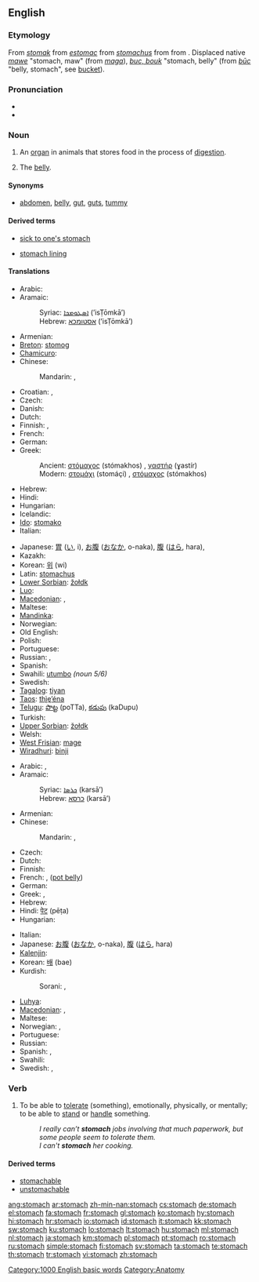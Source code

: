 ==English==
{{wikipedia}}

===Etymology===
From {{etyl|enm}} ''[[stomak#Middle English|stomak]]'' from {{etyl|fro}} ''[[estomac#Old French|estomac]]'' from {{etyl|la}} ''[[stomachus]]'' from {{etyl|grc|en}} {{term|στόμαχος|tr=stomakhos|lang=grc|sc=polytonic}} from {{term|στόμα||mouth|tr=stoma|lang=grc|sc=polytonic}}. Displaced native {{enm}} ''[[mawe#Middle English|mawe]]'' "stomach, maw" (from {{ang}} ''[[maga#Old English|maga]]''), {{enm}} ''[[bouk#Middle English|buc, bouk]]'' "stomach, belly" (from {{ang}} ''[[buc#Old English|būc]]'' "belly, stomach", see [[bucket]]).

===Pronunciation===
* {{IPA|/ˈstʌmək/}}
* {{audio|en-us-stomach.ogg|Audio (US)}}

===Noun===
{{en-noun}}

# An [[organ]] in animals that stores food in the process of [[digestion]].
# {{informal}} The [[belly]].

====Synonyms====
* {{sense|belly}} [[abdomen]], [[belly]], [[gut]], [[guts]], [[tummy]]

====Derived terms====
{{rel-top3|Terms derived from the noun "stomach"}}
* [[sick to one's stomach]]
{{rel-mid3}}
* [[stomach lining]]
{{rel-mid3}}
{{rel-bottom}}

====Translations====
{{trans-top|organ that stores food}}
* Arabic: {{t|ar|معدة|f|tr=má`ida, mí`da}}
* Aramaic:
*: Syriac: [[ܐܣܛܘܡܟܐ]] (’isṬōmkā’) {{m}}
*: Hebrew: [[אסטומכא]] (’isṬōmkā’) {{m}}
* Armenian: {{t-|hy|ստամոքս|tr=stamok's}}
* [[Breton]]: [[stomog]] {{m}}
* [[Chamicuro]]: {{tø|ccc|knani}}
* Chinese:
*: Mandarin: {{t-|cmn|胃|tr=wèi|sc=Hani}},  {{t-|cmn|肚子|tr=dùzi|sc=Hani}}
* Croatian: {{t-|hr|želudac|m}}, {{t-|hr|stomak|m}}
* Czech: {{t+|cs|žaludek|m}}
* Danish: {{t-|da|bug|c}}
* Dutch: {{t+|nl|maag|f}}
* Finnish: {{t+|fi|maha}}, {{t+|fi|vatsa}}
* French: {{t+|fr|estomac|m}}
* German: {{t+|de|Magen|m}}
* Greek:
*: Ancient: [[στόμαχος]] (stómakhos) {{m}}, [[γαστήρ]] (ɣastír) {{m}}
*: Modern: [[στομάχι]] (stomáçi) {{n}}, [[στόμαχος]] (stómakhos) {{m}}
* Hebrew: {{t+|he|קיבה|f}}
* Hindi: {{t-|hi|अमाशय|m|xs=Hindi}}
* Hungarian: {{t+|hu|gyomor}}
* Icelandic: {{t+|is|magi|m}}
* [[Ido]]: [[stomako]]
* Italian: {{t+|it|stomaco|m}}
{{trans-mid}}
* Japanese: [[胃]] ([[い]], i), [[お腹]] ([[おなか]], o-naka), [[腹]] ([[はら]], hara),
* Kazakh: {{t+|kk|асқазан|tr=asqazan|sc=Cyrl|xs=Kazakh}}
* Korean: [[위]] (wi)
* Latin: [[stomachus]] {{m}}
* [[Lower Sorbian]]: [[žołdk]] {{m}}
* [[Luo]]: {{tø|luo|ich|xs=Luo}}
* [[Macedonian]]: {{t|mk|желудник|m|tr=žéludnik}},  {{t-|mk|стомак|m|tr=stómak}}
* Maltese: {{t-|mt|stonku|m|xs=Maltese}}
* [[Mandinka]]: {{tø|mnk|konoo|xs=Mandinka}}
* Norwegian: {{t-|no|mage|m}}
* Old English: {{t-|ang|maga|m|xs=Old English}}
* Polish: {{t+|pl|żołądek|m}}
* Portuguese: {{t+|pt|estômago|m}}
* Russian: {{t+|ru|желудок|m|tr=želúdok}}, {{t+|ru|живот|m|tr=živót}}
* Spanish: {{t+|es|estómago|m}}
* Swahili: [[utumbo]]  ''(noun 5/6)''
* Swedish: {{t+|sv|mage|c}}
* [[Tagalog]]: [[tiyan]]
* [[Taos]]: [[thį̀ę’éna]]
* [[Telugu]]: [[పొట్ట]] (poTTa), [[కడుపు]] (kaDupu)
* Turkish: {{t+|tr|mide}}
* [[Upper Sorbian]]: [[žołdk]] {{m}}
* Welsh: {{t-|cy|bola|xs=Welsh}}
* [[West Frisian]]: [[mage]]
* [[Wiradhuri]]: [[binji]]
{{trans-bottom}}

{{trans-top|belly}}
* Arabic: {{t|ar|معدة|f|tr=má`ida}}, {{t|ar|بطن|m|tr=baTn}}
* Aramaic:
*: Syriac: [[ܟܪܣܐ]] (karsā’) {{f}}
*: Hebrew: [[כרסא]] (karsā’) {{f}}
* Armenian: {{t-|hy|փոր|tr=p’or}}
* Chinese:
*: Mandarin: {{t|cmn|腹部|tr=fùbù|sc=Hani}},  {{t-|cmn|肚子|tr=dùzi|sc=Hani}}
* Czech: {{t-|cs|břicho|n}}
* Dutch: {{t+|nl|buik}}
* Finnish: {{t+|fi|maha}}
* French: {{t+|fr|ventre|m}}, {{t+|fr|bedon|m}} ([[pot belly]])
* German: {{t+|de|Bauch|m}}
* Greek: {{t+|el|στομάχι|n|tr=stomákhi}},  {{t+|el|κοιλιά|f|tr=kiliá}}
* Hebrew: {{t+|he|בטן|f}}
* Hindi: [[पेट]] (pēṭa) {{m}}
* Hungarian: {{t+|hu|has}}
{{trans-mid}}
* Italian: {{t+|it|pancia|f}}
* Japanese: [[お腹]] ([[おなか]], o-naka), [[腹]] ([[はら]], hara)
* [[Kalenjin]]: {{tø|kln|moek}}
* Korean: [[배]] (bae)
* Kurdish:
*: Sorani: {{t|ku|زگ|tr=zig|sc=ku-Arab}}, {{t|ku|ورگ|tr=wirg|sc=ku-Arab}}
* [[Luhya]]: {{tø|luy|enda}}
* [[Macedonian]]: {{t-|mk|стомак|m|tr=stómak}},  {{t-|mk|мев|m|tr=mev}}
* Maltese: {{t+|mt|żaqq|f|xs=Maltese}}
* Norwegian: {{t-|no|mage|m}}, {{t+|no|buk|m}}
* Portuguese: {{t+|pt|barriga|f}}
* Russian: {{t+|ru|живот|m|tr=živót}}
* Spanish: {{t+|es|barriga|f}}, {{t+|es|vientre|m}}
* Swahili: {{t+|sw|tumbo|xs=Swahili}}
* Swedish: {{t+|sv|buk}}, {{t+|sv|mage|c}}
{{trans-bottom}}

===Verb===
{{en-verb}}

# {{transitive}} To be able to [[tolerate]] (something), emotionally, physically, or mentally; to be able to [[stand]] or [[handle]] something.
#: ''I really can’t '''stomach''' jobs involving that much paperwork, but some people seem to tolerate them.''
#: ''I can't '''stomach''' her cooking.''

====Derived terms====
* [[stomachable]]
* [[unstomachable]]

[[Category:1000 English basic words]]
[[Category:Anatomy]]

[[ang:stomach]]
[[ar:stomach]]
[[zh-min-nan:stomach]]
[[cs:stomach]]
[[de:stomach]]
[[el:stomach]]
[[fa:stomach]]
[[fr:stomach]]
[[gl:stomach]]
[[ko:stomach]]
[[hy:stomach]]
[[hi:stomach]]
[[hr:stomach]]
[[io:stomach]]
[[id:stomach]]
[[it:stomach]]
[[kk:stomach]]
[[sw:stomach]]
[[ku:stomach]]
[[lo:stomach]]
[[lt:stomach]]
[[hu:stomach]]
[[ml:stomach]]
[[nl:stomach]]
[[ja:stomach]]
[[km:stomach]]
[[pl:stomach]]
[[pt:stomach]]
[[ro:stomach]]
[[ru:stomach]]
[[simple:stomach]]
[[fi:stomach]]
[[sv:stomach]]
[[ta:stomach]]
[[te:stomach]]
[[th:stomach]]
[[tr:stomach]]
[[vi:stomach]]
[[zh:stomach]]